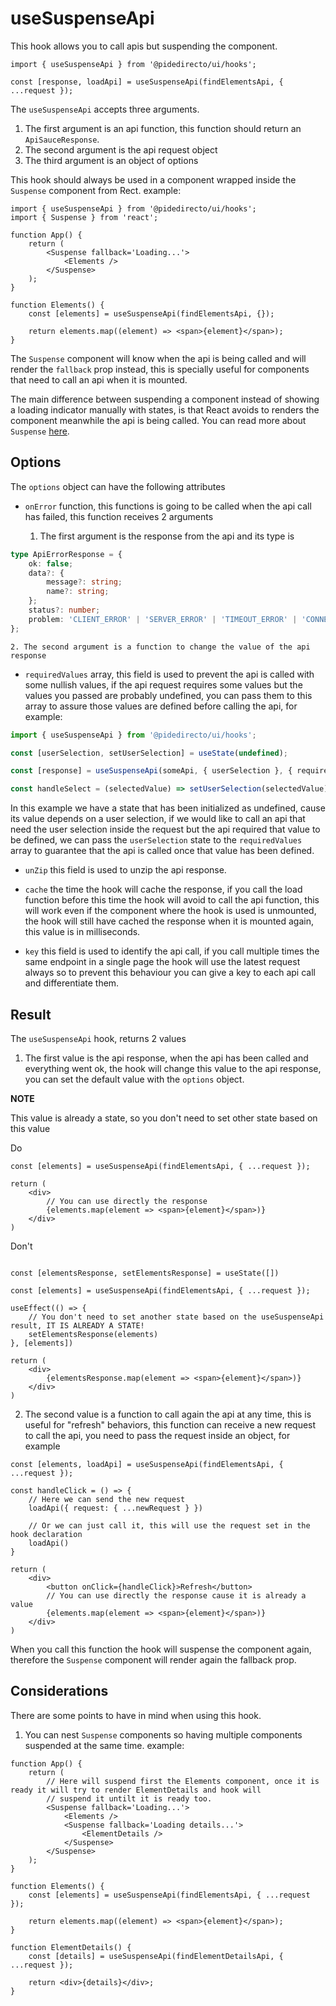 

<Meta title='hooks/useSuspenseApi' />

# useSuspenseApi

This hook allows you to call apis but suspending the component.

```tsx
import { useSuspenseApi } from '@pidedirecto/ui/hooks';

const [response, loadApi] = useSuspenseApi(findElementsApi, { ...request });
```

The `useSuspenseApi` accepts three arguments.

1. The first argument is an api function, this function should return an `ApiSauceResponse`.
2. The second argument is the api request object
3. The third argument is an object of options

This hook should always be used in a component wrapped inside the `Suspense` component from Rect. example:

```tsx
import { useSuspenseApi } from '@pidedirecto/ui/hooks';
import { Suspense } from 'react';

function App() {
    return (
        <Suspense fallback='Loading...'>
            <Elements />
        </Suspense>
    );
}

function Elements() {
    const [elements] = useSuspenseApi(findElementsApi, {});

    return elements.map((element) => <span>{element}</span>);
}
```

The `Suspense` component will know when the api is being called and will render the `fallback` prop instead, this is specially useful
for components that need to call an api when it is mounted.

The main difference between suspending a component instead of showing a loading indicator manually with states, is that React avoids to renders
the component meanwhile the api is being called. You can read more about `Suspense` [here](https://react.dev/reference/react/Suspense).

## Options

The `options` object can have the following attributes

-   `onError` function, this functions is going to be called when the api call has failed, this function receives 2 arguments

    1. The first argument is the response from the api and its type is

```ts
type ApiErrorResponse = {
    ok: false;
    data?: {
        message?: string;
        name?: string;
    };
    status?: number;
    problem: 'CLIENT_ERROR' | 'SERVER_ERROR' | 'TIMEOUT_ERROR' | 'CONNECTION_ERROR' | 'NETWORK_ERROR' | 'CANCEL_ERROR';
};
```

    2. The second argument is a function to change the value of the api response

-   `requiredValues` array, this field is used to prevent the api is called with some nullish values, if the api request requires some values but
    the values you passed are probably undefined, you can pass them to this array to assure those values are defined before calling the api, for example:

```ts
import { useSuspenseApi } from '@pidedirecto/ui/hooks';

const [userSelection, setUserSelection] = useState(undefined);

const [response] = useSuspenseApi(someApi, { userSelection }, { requiredValues: [userSelection] });

const handleSelect = (selectedValue) => setUserSelection(selectedValue);
```

In this example we have a state that has been initialized as undefined, cause its value depends on a user selection, if we would like to call an api
that need the user selection inside the request but the api required that value to be defined, we can pass the `userSelection` state to the
`requiredValues` array to guarantee that the api is called once that value has been defined.

-   `unZip` this field is used to unzip the api response.

-   `cache` the time the hook will cache the response, if you call the load function before this time the hook will
    avoid to call the api function, this will work even if the component where the hook is used is unmounted, the hook will still have cached the response
    when it is mounted again, this value is in milliseconds.

-   `key` this field is used to identify the api call, if you call multiple times the same endpoint in a single page the hook will use the latest request always
    so to prevent this behaviour you can give a key to each api call and differentiate them.

## Result

The `useSuspenseApi` hook, returns 2 values

1. The first value is the api response, when the api has been called and everything went ok, the hook will change this value to the api response,
   you can set the default value with the `options` object.

**NOTE**

This value is already a state, so you don't need to set other state based on this value

Do

```tsx
const [elements] = useSuspenseApi(findElementsApi, { ...request });

return (
    <div>
        // You can use directly the response
        {elements.map(element => <span>{element}</span>)}
    </div>
)
```

Don't

```tsx

const [elementsResponse, setElementsResponse] = useState([])

const [elements] = useSuspenseApi(findElementsApi, { ...request });

useEffect(() => {
    // You don't need to set another state based on the useSuspenseApi result, IT IS ALREADY A STATE!
    setElementsResponse(elements)
}, [elements])

return (
    <div>
        {elementsResponse.map(element => <span>{element}</span>)}
    </div>
)
```

2. The second value is a function to call again the api at any time, this is useful for "refresh" behaviors, this function can receive a new request to call the api,
   you need to pass the request inside an object, for example

```tsx
const [elements, loadApi] = useSuspenseApi(findElementsApi, { ...request });

const handleClick = () => {
    // Here we can send the new request
    loadApi({ request: { ...newRequest } })

    // Or we can just call it, this will use the request set in the hook declaration
    loadApi()
}

return (
    <div>
        <button onClick={handleClick}>Refresh</button>
        // You can use directly the response cause it is already a value
        {elements.map(element => <span>{element}</span>)}
    </div>
)
```

When you call this function the hook will suspense the component again, therefore the `Suspense` component will render again the fallback prop.

## Considerations

There are some points to have in mind when using this hook.

1. You can nest `Suspense` components so having multiple components suspended at the same time. example:

```tsx
function App() {
    return (
        // Here will suspend first the Elements component, once it is ready it will try to render ElementDetails and hook will
        // suspend it untilt it is ready too.
        <Suspense fallback='Loading...'>
            <Elements />
            <Suspense fallback='Loading details...'>
                <ElementDetails />
            </Suspense>
        </Suspense>
    );
}

function Elements() {
    const [elements] = useSuspenseApi(findElementsApi, { ...request });

    return elements.map((element) => <span>{element}</span>);
}

function ElementDetails() {
    const [details] = useSuspenseApi(findElementDetailsApi, { ...request });

    return <div>{details}</div>;
}
```
